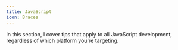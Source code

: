 ```yaml
---
title: JavaScript
icon: Braces
---
```


In this section, I cover tips that apply to all JavaScript development, regardless of which platform you're targeting.

<DocsCategory />
